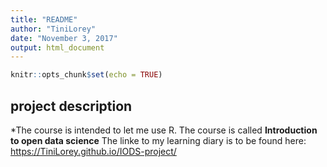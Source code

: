 ```yaml
---
title: "README"
author: "TiniLorey"
date: "November 3, 2017"
output: html_document
---
```


```r
knitr::opts_chunk$set(echo = TRUE)
```

## project description
*The course is intended to let me use R. The course is called __Introduction to open data science__ The linke to my learning diary is to be found here: <https://TiniLorey.github.io/IODS-project/>